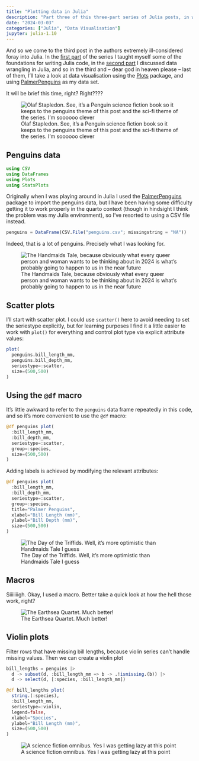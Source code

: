 ```yaml
---
title: "Plotting data in Julia"
description: "Part three of this three-part series of Julia posts, in which I try to figure out how to draw some nice plots"
date: "2024-03-03"
categories: ["Julia", "Data Visualisation"]
jupyter: julia-1.10
--- 
```


<!--------------- post begins here ----------------->


And so we come to the third post in the authors extremely ill-considered foray into Julia. In the [first part](/posts/2024-03-01_julia-foundation/) of the series I taught myself some of the foundations for writing Julia code, in the [second part](/posts/2024-03-02_julia-data-frames/) I discussed data wrangling in Julia, and so in the third and -- dear god in heaven please -- last of them, I'll take a look at data visualisation using the [Plots](https://docs.juliaplots.org/latest/) package, and using [PalmerPenguins](https://juliapackages.com/p/palmerpenguins) as my data set.

It will be brief this time, right? Right????


::: {.column-margin}

![Olaf Stapledon. See, it's a Penguin science fiction book so it keeps to the penguins theme of this post and the sci-fi theme of the series. I'm soooooo clever](olaf-stapledon.jpg){fig-alt="Cover of 'Olaf Stapledon'"}

:::

## Penguins data


```julia
using CSV
using DataFrames
using Plots
using StatsPlots
```

Originally when I was playing around in Julia I used the [PalmerPenguins](https://juliapackages.com/p/palmerpenguins) package to import the penguins data, but I have been having some difficulty getting it to work properly in the quarto context (though in hindsight I think the problem was my Julia environment), so I've resorted to using a CSV file instead.


```julia
penguins = DataFrame(CSV.File("penguins.csv"; missingstring = "NA")) 
```

Indeed, that is a lot of penguins. Precisely what I was looking for.



::: {.column-margin}

![The Handmaids Tale, because obviously what every queer person and woman wants to be thinking about in 2024 is what's probably going to happen to us in the near future](handmaids-tale.jpg){fig-alt="Cover of 'The Handmaids Tale'"}

:::


## Scatter plots


I'll start with scatter plot. I could use `scatter()` here to avoid needing to set the seriestype
explicitly, but for learning purposes I find it a little easier to work with `plot()` for everything and control plot type via explicit attribute values:

```julia
plot(
  penguins.bill_length_mm, 
  penguins.bill_depth_mm, 
  seriestype=:scatter,
  size=(500,500)
)
```




## Using the `@df` macro

It's little awkward to refer to the `penguins` data frame repeatedly in this code, and so it's more convenient to use the `@df` macro:

```julia
@df penguins plot(
  :bill_length_mm,
  :bill_depth_mm,
  seriestype=:scatter,
  group=:species,
  size=(500,500)
)
```

Adding labels is achieved by modifying the relevant attributes:

```julia
@df penguins plot(
  :bill_length_mm,
  :bill_depth_mm,
  seriestype=:scatter,
  group=:species,
  title="Palmer Penguins",
  xlabel="Bill Length (mm)",
  ylabel="Bill Depth (mm)",
  size=(500,500)
)
```




::: {.column-margin}

![The Day of the Triffids. Well, it's more optimistic than Handmaids Tale I guess](day-of-the-triffids.jpg){fig-alt="Cover of 'The Day of the Triffids'"}

:::


## Macros

Siiiiiiigh. Okay, I used a macro. Better take a quick look at how the hell those work, right? 



::: {.column-margin}

![The Earthsea Quartet. Much better!](earthsea.jpg){fig-alt="Cover of 'Earthsea: The First Four Books'"}

:::

## Violin plots

Filter rows that have missing bill lengths, because violin series can't handle missing values. Then we can create a violin plot

```julia
bill_lengths = penguins |> 
  d -> subset(d, :bill_length_mm => b -> .!ismissing.(b)) |>
  d -> select(d, [:species, :bill_length_mm])

@df bill_lengths plot(
  string.(:species),
  :bill_length_mm,
  seriestype=:violin,
  legend=false,
  xlabel="Species",
  ylabel="Bill Length (mm)",
  size=(500,500)
)
```


::: {.column-margin}

![A science fiction omnibus. Yes I was getting lazy at this point](omnibus.jpg){fig-alt="Cover of 'Science Fiction Omnibus'"}

:::



